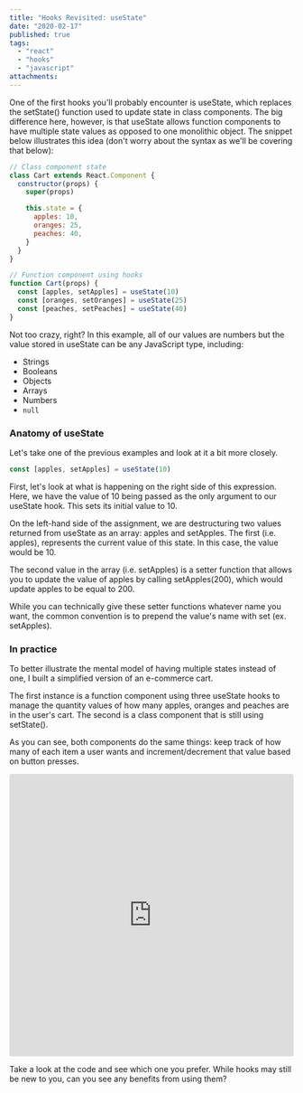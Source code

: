 ```yaml
---
title: "Hooks Revisited: useState"
date: "2020-02-17"
published: true
tags:
  - "react"
  - "hooks"
  - "javascript"
attachments:
---
```


One of the first hooks you'll probably encounter is useState, which replaces the setState() function used to update state in class components. The big difference here, however, is that useState allows function components to have multiple state values as opposed to one monolithic object. The snippet below illustrates this idea (don't worry about the syntax as we'll be covering that below):

```javascript
// Class component state
class Cart extends React.Component {
  constructor(props) {
    super(props)

    this.state = {
      apples: 10,
      oranges: 25,
      peaches: 40,
    }
  }
}

// Function component using hooks
function Cart(props) {
  const [apples, setApples] = useState(10)
  const [oranges, setOranges] = useState(25)
  const [peaches, setPeaches] = useState(40)
}
```

Not too crazy, right? In this example, all of our values are numbers but the value stored in useState can be any JavaScript type, including:

- Strings
- Booleans
- Objects
- Arrays
- Numbers
- `null`

### Anatomy of useState

Let's take one of the previous examples and look at it a bit more closely.

```javascript
const [apples, setApples] = useState(10)
```

First, let's look at what is happening on the right side of this expression. Here, we have the value of 10 being passed as the only argument to our useState hook. This sets its initial value to 10.

On the left-hand side of the assignment, we are destructuring two values returned from useState as an array: apples and setApples. The first (i.e. apples), represents the current value of this state. In this case, the value would be 10.

The second value in the array (i.e. setApples) is a setter function that allows you to update the value of apples by calling setApples(200), which would update apples to be equal to 200.

While you can technically give these setter functions whatever name you want, the common convention is to prepend the value's name with set (ex. setApples).

### In practice

To better illustrate the mental model of having multiple states instead of one, I built a simplified version of an e-commerce cart.

The first instance is a function component using three useState hooks to manage the quantity values of how many apples, oranges and peaches are in the user's cart. The second is a class component that is still using setState().

As you can see, both components do the same things: keep track of how many of each item a user wants and increment/decrement that value based on button presses.

<iframe
  src="https://codesandbox.io/embed/hooksusestate-o64ve?autoresize=1&fontsize=14&hidenavigation=1&theme=dark"
  style="width:100%; height:500px; border:0; border-radius: 4px; overflow:hidden;"
  title="hooks/useState"
  allow="geolocation; microphone; camera; midi; vr; accelerometer; gyroscope; payment; ambient-light-sensor; encrypted-media; usb"
  sandbox="allow-modals allow-forms allow-popups allow-scripts allow-same-origin"
></iframe>

Take a look at the code and see which one you prefer. While hooks may still be new to you, can you see any benefits from using them?
